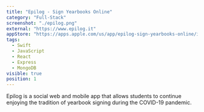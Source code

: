 ```yaml
---
title: "Epilog - Sign Yearbooks Online"
category: "Full-Stack"
screenshot: "./epilog.png"
external: "https://www.epilog.it"
appStore: "https://apps.apple.com/us/app/epilog-sign-yearbooks-online/id1517494992?ls=1"
tags:
  - Swift
  - JavaScript
  - React
  - Express
  - MongoDB
visible: true
position: 1
---
```


Epilog is a social web and mobile app that allows students to continue enjoying the tradition of yearbook signing during the COVID-19 pandemic.
